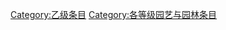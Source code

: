 {{catmore1|[[Wikipedia:园艺与园林专题|Wikipedia:园艺与园林专题]]}}
{{Articles by Quality|topic=园艺与园林|project=园艺与园林|format=TOC}}
{{emptycat}}

[[Category:乙级条目|Category:乙级条目]]
[[Category:各等级园艺与园林条目|Category:各等级园艺与园林条目]]